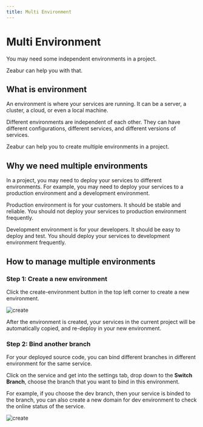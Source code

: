 ```yaml
---
title: Multi Environment
---
```



<Head>
  <meta name="zeabur:image:title" content="Multi Environment" />
  <meta name="zeabur:image:subtitle" content="Create isolated environment for your system" />
  <meta name="twitter:image" content="https://opengraph-dev.zeabur.app/api/og?title=Multi Environment&desc=Create isolated environment for your system" />
  <meta name="og:image" content="https://opengraph-dev.zeabur.app/api/og?title=Multi Environment&desc=Create isolated environment for your system" />
</Head>

# Multi Environment

You may need some independent environments in a project.

Zeabur can help you with that.

## What is environment

An environment is where your services are running. It can be a server, a cluster, a cloud, or even a local machine.

Different environments are independent of each other. They can have different configurations, different services, and different versions of services.

Zeabur can help you to create multiple environments in a project.

## Why we need multiple environments

In a project, you may need to deploy your services to different environments. For example, you may need to deploy your services to a production environment and a development environment.

Production environment is for your customers. It should be stable and reliable. You should not deploy your services to production environment frequently.

Development environment is for your developers. It should be easy to deploy and test. You should deploy your services to development environment frequently.

## How to manage multiple environments

### Step 1: Create a new environment

Click the create-environment button in the top left corner to create a new environment.

![create](/environment/create-env.png)

After the environment is created, your services in the current project will be automatically copied, and re-deploy in your new environment.

### Step 2: Bind another branch

For your deployed source code, you can bind different branches in different environment for the same service.

Click on the service and get into the settings tab, drop down to the **Switch Branch**, choose the branch that you want to bind in this environment.

For example, if you choose the dev branch, then your service is binded to the branch, you can also create a new domain for dev environment to check the online status of the service.

![create](/environment/branch.png)

